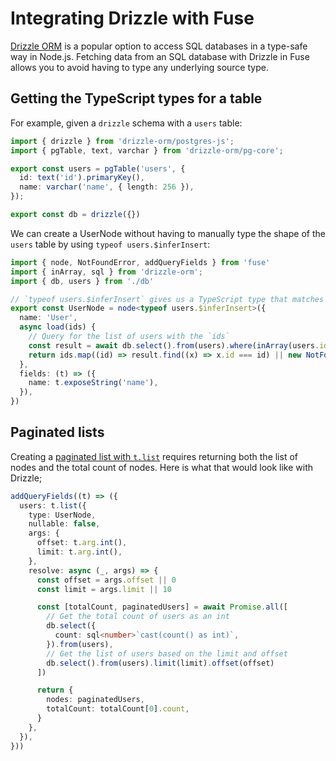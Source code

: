 # Integrating Drizzle with Fuse

[Drizzle ORM](https://orm.drizzle.team/docs/overview) is a popular option to access SQL databases in a type-safe way in Node.js. Fetching data from an SQL database with Drizzle in Fuse allows you to avoid having to type any underlying source type.

## Getting the TypeScript types for a table

For example, given a `drizzle` schema with a `users` table:

```ts
import { drizzle } from 'drizzle-orm/postgres-js';
import { pgTable, text, varchar } from 'drizzle-orm/pg-core';

export const users = pgTable('users', {
  id: text('id').primaryKey(),
  name: varchar('name', { length: 256 }),
});

export const db = drizzle({})
```

We can create a UserNode without having to manually type the shape of the `users` table by using `typeof users.$inferInsert`:

```ts
import { node, NotFoundError, addQueryFields } from 'fuse'
import { inArray, sql } from 'drizzle-orm';
import { db, users } from './db'

// `typeof users.$inferInsert` gives us a TypeScript type that matches the underlying database schema
export const UserNode = node<typeof users.$inferInsert>({
  name: 'User',
  async load(ids) {
    // Query for the list of users with the `ids`
    const result = await db.select().from(users).where(inArray(users.id, ids))
    return ids.map((id) => result.find((x) => x.id === id) || new NotFoundError('Could not find user.'));
  },
  fields: (t) => ({
    name: t.exposeString('name'),
  }),
})
```

## Paginated lists

Creating a [paginated list with `t.list`](/docs/server/lists) requires returning both the list of nodes and the total count of nodes. Here is what that would look like with Drizzle;

```ts
addQueryFields((t) => ({
  users: t.list({
    type: UserNode,
    nullable: false,
    args: {
      offset: t.arg.int(),
      limit: t.arg.int(),
    },
    resolve: async (_, args) => {
      const offset = args.offset || 0
      const limit = args.limit || 10

      const [totalCount, paginatedUsers] = await Promise.all([
        // Get the total count of users as an int
        db.select({
          count: sql<number>`cast(count() as int)`,
        }).from(users),
        // Get the list of users based on the limit and offset
        db.select().from(users).limit(limit).offset(offset)
      ])

      return {
        nodes: paginatedUsers,
        totalCount: totalCount[0].count,
      }
    },
  }),
}))
```

